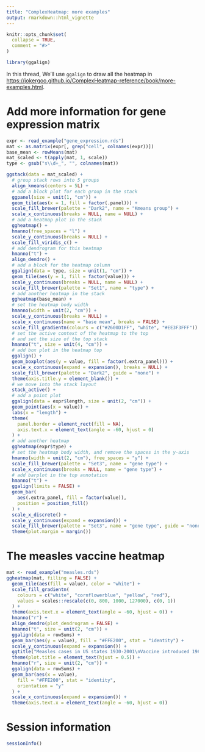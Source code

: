 ```yaml
---
title: "ComplexHeatmap: more examples"
output: rmarkdown::html_vignette
---
```


```r
knitr::opts_chunk$set(
  collapse = TRUE,
  comment = "#>"
)
```

```r
library(ggalign)
```

In this thread, We'll use `ggalign` to draw all the heatmap in
<https://jokergoo.github.io/ComplexHeatmap-reference/book/more-examples.html>. 


# Add more information for gene expression matrix
```r
expr <- read_example("gene_expression.rds")
mat <- as.matrix(expr[, grep("cell", colnames(expr))])
base_mean <- rowMeans(mat)
mat_scaled <- t(apply(mat, 1, scale))
type <- gsub("s\\d+_", "", colnames(mat))

ggstack(data = mat_scaled) +
  # group stack rows into 5 groups
  align_kmeans(centers = 5L) +
  # add a block plot for each group in the stack
  ggpanel(size = unit(1, "cm")) +
  geom_tile(aes(x = 1, fill = factor(.panel))) +
  scale_fill_brewer(palette = "Dark2", name = "Kmeans group") +
  scale_x_continuous(breaks = NULL, name = NULL) +
  # add a heatmap plot in the stack
  ggheatmap() +
  hmanno(free_spaces = "l") +
  scale_y_continuous(breaks = NULL) +
  scale_fill_viridis_c() +
  # add dendrogram for this heatmap
  hmanno("t") +
  align_dendro() +
  # add a block for the heatmap column
  ggalign(data = type, size = unit(1, "cm")) +
  geom_tile(aes(y = 1, fill = factor(value))) +
  scale_y_continuous(breaks = NULL, name = NULL) +
  scale_fill_brewer(palette = "Set1", name = "type") +
  # add another heatmap in the stack
  ggheatmap(base_mean) +
  # set the heatmap body width
  hmanno(width = unit(2, "cm")) +
  scale_y_continuous(breaks = NULL) +
  scale_x_continuous(name = "base mean", breaks = FALSE) +
  scale_fill_gradientn(colours = c("#2600D1FF", "white", "#EE3F3FFF")) +
  # set the active context of the heatmap to the top
  # and set the size of the top stack
  hmanno("t", size = unit(4, "cm")) +
  # add box plot in the heatmap top
  ggalign() +
  geom_boxplot(aes(y = value, fill = factor(.extra_panel))) +
  scale_x_continuous(expand = expansion(), breaks = NULL) +
  scale_fill_brewer(palette = "Dark2", guide = "none") +
  theme(axis.title.y = element_blank()) +
  # we move into the stack layout
  stack_active() +
  # add a point plot
  ggalign(data = expr$length, size = unit(2, "cm")) +
  geom_point(aes(x = value)) +
  labs(x = "length") +
  theme(
    panel.border = element_rect(fill = NA),
    axis.text.x = element_text(angle = -60, hjust = 0)
  ) +
  # add another heatmap
  ggheatmap(expr$type) +
  # set the heatmap body width, and remove the spaces in the y-axis
  hmanno(width = unit(2, "cm"), free_spaces = "y") +
  scale_fill_brewer(palette = "Set3", name = "gene type") +
  scale_x_continuous(breaks = NULL, name = "gene type") +
  # add barplot in the top annotation
  hmanno("t") +
  ggalign(limits = FALSE) +
  geom_bar(
    aes(.extra_panel, fill = factor(value)),
    position = position_fill()
  ) +
  scale_x_discrete() +
  scale_y_continuous(expand = expansion()) +
  scale_fill_brewer(palette = "Set3", name = "gene type", guide = "none") &
  theme(plot.margin = margin())
```

# The measles vaccine heatmap
```r
mat <- read_example("measles.rds")
ggheatmap(mat, filling = FALSE) +
  geom_tile(aes(fill = value), color = "white") +
  scale_fill_gradientn(
    colours = c("white", "cornflowerblue", "yellow", "red"),
    values = scales::rescale(c(0, 800, 1000, 127000), c(0, 1))
  ) +
  theme(axis.text.x = element_text(angle = -60, hjust = 0)) +
  hmanno("r") +
  align_dendro(plot_dendrogram = FALSE) +
  hmanno("t", size = unit(2, "cm")) +
  ggalign(data = rowSums) +
  geom_bar(aes(y = value), fill = "#FFE200", stat = "identity") +
  scale_y_continuous(expand = expansion()) +
  ggtitle("Measles cases in US states 1930-2001\nVaccine introduced 1961") +
  theme(plot.title = element_text(hjust = 0.5)) +
  hmanno("r", size = unit(2, "cm")) +
  ggalign(data = rowSums) +
  geom_bar(aes(x = value),
    fill = "#FFE200", stat = "identity",
    orientation = "y"
  ) +
  scale_x_continuous(expand = expansion()) +
  theme(axis.text.x = element_text(angle = -60, hjust = 0))
```

# Session information
```r
sessionInfo()
```
